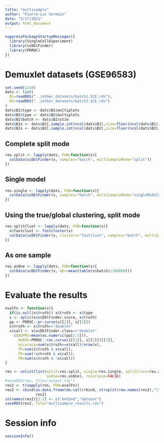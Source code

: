 ```yaml
---
title: "multisample"
author: "Pierre-Luc Germain"
date: "5/17/2021"
output: html_document
---
```


```r
suppressPackageStartupMessages({
  library(SingleCellExperiment)
  library(scDblFinder)
  library(PRROC)
})
```


# Demuxlet datasets (GSE96583)

```r
set.seed(1234)
dats <- list(
  B1=readRDS("../other_datasets/batch1.SCE.rds"),
  B2=readRDS("../other_datasets/batch2.SCE.rds")
)
dats$B1$type <- dats$B1$multiplets
dats$B2$type <- dats$B2$multiplets
dats$B2$batch <- dats$B2$stim
dats$B1s <- dats$B1[,sample.int(ncol(dats$B1),size=floor(ncol(dats$B1)/3))]
dats$B2s <- dats$B2[,sample.int(ncol(dats$B2),size=floor(ncol(dats$B2)/3))]
```

## Complete split mode

```r
res.split <- lapply(dats, FUN=function(x){
  colData(scDblFinder(x, samples="batch", multiSampleMode="split"))
})
```

## Single model

```r
res.single <- lapply(dats, FUN=function(x){
  colData(scDblFinder(x, samples="batch", multiSampleMode="singleModelSplitThres"))
})
```

## Using the true/global clustering, split mode

```r
res.splitClust <- lapply(dats, FUN=function(x){
  x$fastclust <- fastcluster(x)
  colData(scDblFinder(x, clusters="fastclust", samples="batch", multiSampleMode="split"))
})
```

## As one sample

```r
res.asOne <- lapply(dats, FUN=function(x){
  colData(scDblFinder(x, dbr=mean(table(x$batch)/100000)))
})
```



# Evaluate the results

```r
evalFn <- function(x){
  if(is.null(x$truth)) x$truth <- x$type
  s <- split(x$scDblFinder.score, x$truth)
  pp <- PRROC::pr.curve(s[[1]], s[[2]])
  x$truth <- x$truth=="doublet"
  x$call <- x$scDblFinder.class=="doublet"
	c(AUPRC=mean(as.numeric(pp[2:3])),
	  AUROC=PRROC::roc.curve(s[[1]], s[[2]])[[2]],
	  accuracy=sum(x$truth==x$call)/nrow(x),
	  TP=sum(x$truth & x$call),
	  FP=sum(!x$truth & x$call),
	  FN=sum(x$truth & !x$call))
}
```

```r
res <- unlist(list(split=res.split, single=res.single, splitClust=res.splitClust,
                   asOne=res.asOne), recursive=FALSE)
#saveRDS(res, file="output.rds")
res2 <- t(sapply(res, FUN=evalFn))
res2 <- cbind(as.data.frame(do.call(rbind, strsplit(row.names(res2),"\\."))),
              res2)
colnames(res2)[1:2] <- c("method","dataset")
saveRDS(res2, file="multisample_results.rds")
```

# Session info

```r
sessionInfo()
```

